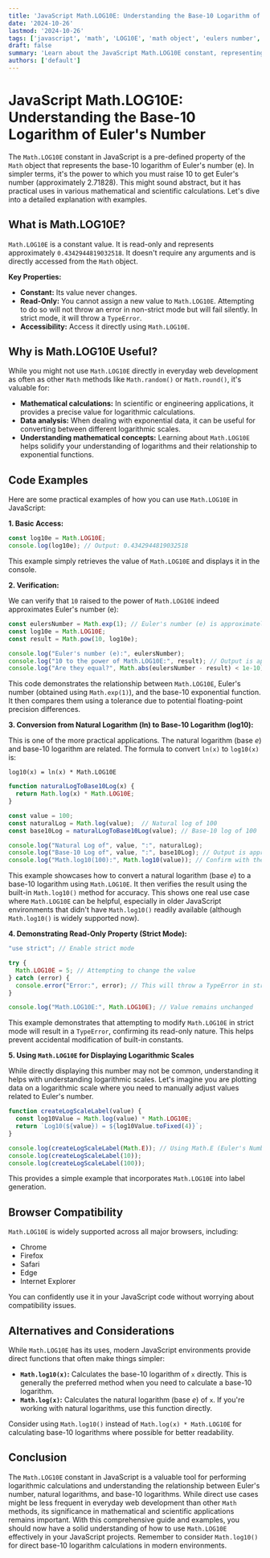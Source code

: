 ```yaml
---
title: 'JavaScript Math.LOG10E: Understanding the Base-10 Logarithm of Eulers Number'
date: '2024-10-26'
lastmod: '2024-10-26'
tags: ['javascript', 'math', 'LOG10E', 'math object', 'eulers number', 'logarithms', 'programming', 'web development']
draft: false
summary: 'Learn about the JavaScript Math.LOG10E constant, representing the base-10 logarithm of Eulers number (e). Explore its significance, usage, and code examples to enhance your understanding of mathematical operations in JavaScript.'
authors: ['default']
---
```


# JavaScript Math.LOG10E: Understanding the Base-10 Logarithm of Euler's Number

The `Math.LOG10E` constant in JavaScript is a pre-defined property of the `Math` object that represents the base-10 logarithm of Euler's number (e). In simpler terms, it's the power to which you must raise 10 to get Euler's number (approximately 2.71828).  This might sound abstract, but it has practical uses in various mathematical and scientific calculations. Let's dive into a detailed explanation with examples.

## What is Math.LOG10E?

`Math.LOG10E` is a constant value. It is read-only and represents approximately `0.4342944819032518`.  It doesn't require any arguments and is directly accessed from the `Math` object.

**Key Properties:**

*   **Constant:**  Its value never changes.
*   **Read-Only:** You cannot assign a new value to `Math.LOG10E`. Attempting to do so will not throw an error in non-strict mode but will fail silently. In strict mode, it will throw a `TypeError`.
*   **Accessibility:** Access it directly using `Math.LOG10E`.

## Why is Math.LOG10E Useful?

While you might not use `Math.LOG10E` directly in everyday web development as often as other `Math` methods like `Math.random()` or `Math.round()`, it's valuable for:

*   **Mathematical calculations:** In scientific or engineering applications, it provides a precise value for logarithmic calculations.
*   **Data analysis:** When dealing with exponential data, it can be useful for converting between different logarithmic scales.
*   **Understanding mathematical concepts:** Learning about `Math.LOG10E` helps solidify your understanding of logarithms and their relationship to exponential functions.

## Code Examples

Here are some practical examples of how you can use `Math.LOG10E` in JavaScript:

**1. Basic Access:**

```javascript
const log10e = Math.LOG10E;
console.log(log10e); // Output: 0.4342944819032518
```

This example simply retrieves the value of `Math.LOG10E` and displays it in the console.

**2.  Verification:**

We can verify that `10` raised to the power of `Math.LOG10E` indeed approximates Euler's number (e):

```javascript
const eulersNumber = Math.exp(1); // Euler's number (e) is approximately 2.71828
const log10e = Math.LOG10E;
const result = Math.pow(10, log10e);

console.log("Euler's number (e):", eulersNumber);
console.log("10 to the power of Math.LOG10E:", result); // Output is approximately 2.71828
console.log("Are they equal?", Math.abs(eulersNumber - result) < 1e-10); // Comparing with tolerance to account for floating point precision
```

This code demonstrates the relationship between `Math.LOG10E`, Euler's number (obtained using `Math.exp(1)`), and the base-10 exponential function. It then compares them using a tolerance due to potential floating-point precision differences.

**3. Conversion from Natural Logarithm (ln) to Base-10 Logarithm (log10):**

This is one of the more practical applications. The natural logarithm (base *e*) and base-10 logarithm are related. The formula to convert `ln(x)` to `log10(x)` is:

`log10(x) = ln(x) * Math.LOG10E`

```javascript
function naturalLogToBase10Log(x) {
  return Math.log(x) * Math.LOG10E;
}

const value = 100;
const naturalLog = Math.log(value);  // Natural log of 100
const base10Log = naturalLogToBase10Log(value); // Base-10 log of 100

console.log("Natural Log of", value, ":", naturalLog);
console.log("Base-10 Log of", value, ":", base10Log); // Output is approximately 2.
console.log("Math.log10(100):", Math.log10(value)); // Confirm with the built-in Math.log10 function
```

This example showcases how to convert a natural logarithm (base *e*) to a base-10 logarithm using `Math.LOG10E`.  It then verifies the result using the built-in `Math.log10()` method for accuracy.  This shows one real use case where `Math.LOG10E` can be helpful, especially in older JavaScript environments that didn't have `Math.log10()` readily available (although `Math.log10()` is widely supported now).

**4. Demonstrating Read-Only Property (Strict Mode):**

```javascript
"use strict"; // Enable strict mode

try {
  Math.LOG10E = 5; // Attempting to change the value
} catch (error) {
  console.error("Error:", error); // This will throw a TypeError in strict mode
}

console.log("Math.LOG10E:", Math.LOG10E); // Value remains unchanged
```

This example demonstrates that attempting to modify `Math.LOG10E` in strict mode will result in a `TypeError`, confirming its read-only nature. This helps prevent accidental modification of built-in constants.

**5. Using `Math.LOG10E` for Displaying Logarithmic Scales**

While directly displaying this number may not be common, understanding it helps with understanding logarithmic scales. Let's imagine you are plotting data on a logarithmic scale where you need to manually adjust values related to Euler's number.

```javascript
function createLogScaleLabel(value) {
  const log10Value = Math.log(value) * Math.LOG10E;
  return `Log10(${value}) = ${log10Value.toFixed(4)}`;
}

console.log(createLogScaleLabel(Math.E)); // Using Math.E (Euler's Number) directly
console.log(createLogScaleLabel(10));
console.log(createLogScaleLabel(100));

```

This provides a simple example that incorporates `Math.LOG10E` into label generation.

## Browser Compatibility

`Math.LOG10E` is widely supported across all major browsers, including:

*   Chrome
*   Firefox
*   Safari
*   Edge
*   Internet Explorer

You can confidently use it in your JavaScript code without worrying about compatibility issues.

## Alternatives and Considerations

While `Math.LOG10E` has its uses, modern JavaScript environments provide direct functions that often make things simpler:

*   **`Math.log10(x)`:** Calculates the base-10 logarithm of `x` directly.  This is generally the preferred method when you need to calculate a base-10 logarithm.
*   **`Math.log(x)`:** Calculates the natural logarithm (base *e*) of `x`. If you're working with natural logarithms, use this function directly.

Consider using `Math.log10()` instead of `Math.log(x) * Math.LOG10E` for calculating base-10 logarithms where possible for better readability.

## Conclusion

The `Math.LOG10E` constant in JavaScript is a valuable tool for performing logarithmic calculations and understanding the relationship between Euler's number, natural logarithms, and base-10 logarithms. While direct use cases might be less frequent in everyday web development than other `Math` methods, its significance in mathematical and scientific applications remains important. With this comprehensive guide and examples, you should now have a solid understanding of how to use `Math.LOG10E` effectively in your JavaScript projects. Remember to consider `Math.log10()` for direct base-10 logarithm calculations in modern environments.